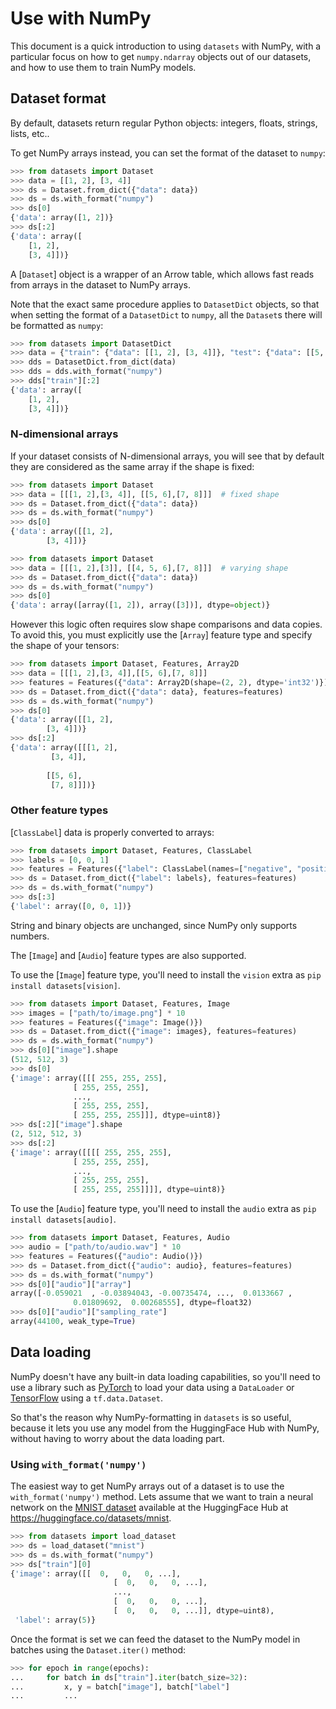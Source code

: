 # Use with NumPy

This document is a quick introduction to using `datasets` with NumPy, with a particular focus on how to get
`numpy.ndarray` objects out of our datasets, and how to use them to train NumPy models.


## Dataset format

By default, datasets return regular Python objects: integers, floats, strings, lists, etc..

To get NumPy arrays instead, you can set the format of the dataset to `numpy`:

```py
>>> from datasets import Dataset
>>> data = [[1, 2], [3, 4]]
>>> ds = Dataset.from_dict({"data": data})
>>> ds = ds.with_format("numpy")
>>> ds[0]
{'data': array([1, 2])}
>>> ds[:2]
{'data': array([
    [1, 2],
    [3, 4]])}
```

<Tip>

A [`Dataset`] object is a wrapper of an Arrow table, which allows fast reads from arrays in the dataset to NumPy arrays.

</Tip>

Note that the exact same procedure applies to `DatasetDict` objects, so that
when setting the format of a `DatasetDict` to `numpy`, all the `Dataset`s there
will be formatted as `numpy`:

```py
>>> from datasets import DatasetDict
>>> data = {"train": {"data": [[1, 2], [3, 4]]}, "test": {"data": [[5, 6], [7, 8]]}}
>>> dds = DatasetDict.from_dict(data)
>>> dds = dds.with_format("numpy")
>>> dds["train"][:2]
{'data': array([
    [1, 2],
    [3, 4]])}
```


### N-dimensional arrays

If your dataset consists of N-dimensional arrays, you will see that by default they are considered as the same array if the shape is fixed:

```py
>>> from datasets import Dataset
>>> data = [[[1, 2],[3, 4]], [[5, 6],[7, 8]]]  # fixed shape
>>> ds = Dataset.from_dict({"data": data})
>>> ds = ds.with_format("numpy")
>>> ds[0]
{'data': array([[1, 2],
        [3, 4]])}
```

```py
>>> from datasets import Dataset
>>> data = [[[1, 2],[3]], [[4, 5, 6],[7, 8]]]  # varying shape
>>> ds = Dataset.from_dict({"data": data})
>>> ds = ds.with_format("numpy")
>>> ds[0]
{'data': array([array([1, 2]), array([3])], dtype=object)}
```

However this logic often requires slow shape comparisons and data copies.
To avoid this, you must explicitly use the [`Array`] feature type and specify the shape of your tensors:

```py
>>> from datasets import Dataset, Features, Array2D
>>> data = [[[1, 2],[3, 4]],[[5, 6],[7, 8]]]
>>> features = Features({"data": Array2D(shape=(2, 2), dtype='int32')})
>>> ds = Dataset.from_dict({"data": data}, features=features)
>>> ds = ds.with_format("numpy")
>>> ds[0]
{'data': array([[1, 2],
        [3, 4]])}
>>> ds[:2]
{'data': array([[[1, 2],
         [3, 4]],
 
        [[5, 6],
         [7, 8]]])}
```

### Other feature types

[`ClassLabel`] data is properly converted to arrays:

```py
>>> from datasets import Dataset, Features, ClassLabel
>>> labels = [0, 0, 1]
>>> features = Features({"label": ClassLabel(names=["negative", "positive"])})
>>> ds = Dataset.from_dict({"label": labels}, features=features)
>>> ds = ds.with_format("numpy")
>>> ds[:3]
{'label': array([0, 0, 1])}
```

String and binary objects are unchanged, since NumPy only supports numbers.

The [`Image`] and [`Audio`] feature types are also supported.

<Tip>

To use the [`Image`] feature type, you'll need to install the `vision` extra as
`pip install datasets[vision]`.

</Tip>

```py
>>> from datasets import Dataset, Features, Image
>>> images = ["path/to/image.png"] * 10
>>> features = Features({"image": Image()})
>>> ds = Dataset.from_dict({"image": images}, features=features)
>>> ds = ds.with_format("numpy")
>>> ds[0]["image"].shape
(512, 512, 3)
>>> ds[0]
{'image': array([[[ 255, 255, 255],
              [ 255, 255, 255],
              ...,
              [ 255, 255, 255],
              [ 255, 255, 255]]], dtype=uint8)}
>>> ds[:2]["image"].shape
(2, 512, 512, 3)
>>> ds[:2]
{'image': array([[[[ 255, 255, 255],
              [ 255, 255, 255],
              ...,
              [ 255, 255, 255],
              [ 255, 255, 255]]]], dtype=uint8)}
```

<Tip>

To use the [`Audio`] feature type, you'll need to install the `audio` extra as
`pip install datasets[audio]`.

</Tip>

```py
>>> from datasets import Dataset, Features, Audio
>>> audio = ["path/to/audio.wav"] * 10
>>> features = Features({"audio": Audio()})
>>> ds = Dataset.from_dict({"audio": audio}, features=features)
>>> ds = ds.with_format("numpy")
>>> ds[0]["audio"]["array"]
array([-0.059021  , -0.03894043, -0.00735474, ...,  0.0133667 ,
              0.01809692,  0.00268555], dtype=float32)
>>> ds[0]["audio"]["sampling_rate"]
array(44100, weak_type=True)
```

## Data loading

NumPy doesn't have any built-in data loading capabilities, so you'll need to use a library such
as [PyTorch](https://pytorch.org/) to load your data using a `DataLoader` or [TensorFlow](https://www.tensorflow.org/)
using a `tf.data.Dataset`.

So that's the reason why NumPy-formatting in `datasets` is so useful, because it lets you use
any model from the HuggingFace Hub with NumPy, without having to worry about the data loading
part.

### Using `with_format('numpy')`

The easiest way to get NumPy arrays out of a dataset is to use the `with_format('numpy')` method. Lets assume
that we want to train a neural network on the [MNIST dataset](http://yann.lecun.com/exdb/mnist/) available
at the HuggingFace Hub at https://huggingface.co/datasets/mnist.

```py
>>> from datasets import load_dataset
>>> ds = load_dataset("mnist")
>>> ds = ds.with_format("numpy")
>>> ds["train"][0]
{'image': array([[  0,   0,   0, ...],
                       [  0,   0,   0, ...],
                       ...,
                       [  0,   0,   0, ...],
                       [  0,   0,   0, ...]], dtype=uint8),
 'label': array(5)}
```

Once the format is set we can feed the dataset to the NumPy model in batches using the `Dataset.iter()`
method:

```py
>>> for epoch in range(epochs):
...     for batch in ds["train"].iter(batch_size=32):
...         x, y = batch["image"], batch["label"]
...         ...
```
